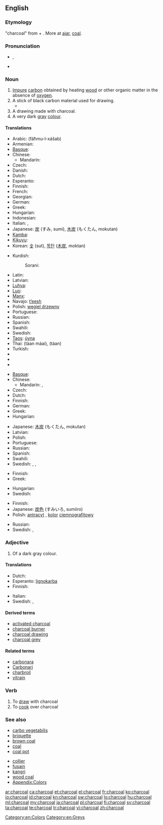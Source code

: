 {{wikipedia}}
==English==

===Etymology===
{{etyl|enm|en}} {{term|charcole|lang=enm}} "charcoal" from {{term|charren||lang=enm|to turn", from {{etyl|ang|en}} {{term|cierran|lang=ang}} "to turn"}} + {{term|cole||lang=enm|coal", from {{ang}} {{term|col|lang=ang}} "coal}}. More at [[ajar]], [[coal]].

===Pronunciation===
* {{a|RP}} {{IPA|/ˈtʃɑː.kəʊl/}}, {{SAMPA|/"tSA:k@Ul/}}
* {{audio|en-us-charcoal.ogg|Audio (US)}}

===Noun===
{{en-noun}}

# [[impure|Impure]] [[carbon]] obtained by heating [[wood]] or other organic matter in the absence of [[oxygen]].
# A stick of black carbon material used for drawing.
#* {{quote-book|year=1879|title=The Telephone, the Microphone and the Phonograph|author=Th Du Moncel|page=166|passage=He takes the prepared '''charcoal''' used by artists, brings it to a white heat, and suddenly plunges it in a bath of mercury, of which the globules instantly penetrate the pores of charcoal, and may be said to metallize it.}}
# A drawing made with charcoal.
# A very dark [[gray]] [[colour]].
#: {{color panel|343332}}

====Translations====
{{trans-top|substance}}
* Arabic: {{Arab|[[فحم الخشب]]}} (fáħmu-l-xášab) {{m}}
* Armenian: {{t-|hy|փայտածուխ|tr=p'aytaçux}}
* [[Basque]]: {{t|eu|ikatz}}
* Chinese:
** Mandarin: {{t|cmn|木炭|tr=mùtàn|sc=Hani}}
* Czech: {{t-|cs|dřevěné uhlí|n}}
* Danish: {{t|da|trækul}}
* Dutch: {{t+|nl|houtskool|m}}
* Esperanto: {{t-|eo|lignokarbo|xs=Esperanto}}
* Finnish: {{t-|fi|puuhiili}}
* French: {{t+|fr|charbon de bois|m}}
* Georgian: {{t|ka|ხის ნახშირი|tr=xis naxširi|sc=Geor|xs=Georgian}}
* German: {{t+|de|Holzkohle|f}}
* Greek: {{t+|el|κάρβουνο|n|tr=kárvouno}}
* Hungarian: {{t+|hu|faszén}}
* Indonesian: {{t+|id|arang|xs=Indonesian}}
* Italian: {{t-|it|carbone|m}}, {{t-|it|carbonella|f}}
* Japanese: [[炭]] (すみ, sumi), [[木炭]] (もくたん, mokutan)
* [[Kamba]]: {{tø|kam|makaa}}
* [[Kikuyu]]: {{tø|ki|makara}}
* Korean: [[숯]] (sut), [[목탄]] ([[木炭]], moktan)
{{trans-mid}}
* Kurdish:
*: Sorani: {{t|ku|خه‌ڵوز|tr=xelluz|sc=ku-Arab}}
* Latin: {{t-|la|carbo|m}}
* Latvian: {{t|lv|ogles|p}}
* [[Luhya]]: {{tø|luy|likaa}}
* [[Luo]]: {{tø|luo|makaa}}
* [[Manx]]: {{t|gv|geayl foiee|m}}
* Navajo: [[tʼeesh]]
* Polish: [[węgiel drzewny]] {{m}}
* Portuguese: {{t+|pt|carvão|m}}
* Russian: {{t|ru|древесный уголь|m|tr=drevésnyj úgol’}}
* Spanish: {{t+|es|carbón|m}}
* Swahili: {{t+|sw|kaa|xs=Swahili}}
* Swedish: {{t|sv|träkol|n}}
* [[Taos]]: [[úyna]]
* Thai: {{Thai|[[ถ่านไม้]]}} (tàan máai), {{Thai|[[ถ่าน]]}} (tàan)
* Turkish: {{t|tr|odun kömürü}}
* {{trreq|he}}
* {{trreq|lt}}
* {{trreq|vi}}
{{trans-bottom}}

{{trans-top|stick used for drawing}}
* [[Basque]]: {{t|eu|ekurrikatz}}
* Chinese:
** Mandarin: {{t|cmn|炭筆|sc=Hani}}, {{t|cmn|炭笔|tr=tànbǐ|sc=Hani}}
* Czech: {{t-|cs|uhel|m}}
* Dutch: {{t+|nl|houtskool|m}}
* Finnish: {{t+|fi|hiili}}
* German: {{t+|de|Kohle|f}}
* Greek: {{t+|el|κάρβουνο|n|tr=kárvouno}}
* Hungarian: {{t-|hu|rajzszén}}
{{trans-mid}}
* Japanese: [[木炭]] (もくたん, mokutan)
* Latvian: {{t|lv|ogle|f}}
* Polish: {{t+|pl|węgiel|m}}
* Portuguese: {{t+|pt|carvão|m}}
* Russian: {{t+|ru|уголь|m|tr=úgol’}}
* Spanish: {{t+|es|carboncillo|m}}
* Swahili: {{t+|sw|makaa|xs=Swahili}}
* Swedish: {{t|sv|kolkrita|c}}, {{t|sv|teckningskol|n}}, {{t|sv|ritkol|n}}
{{trans-bottom}}

{{trans-top|drawing}}
* Finnish: {{t|fi|hiilipiirros}}
* Greek: {{t+|el|κάρβουνο|n|tr=kárvouno}}
{{trans-mid}}
* Hungarian: {{t|hu|szénrajz}}
* Swedish: {{t|sv|kolteckning|c}}
{{trans-bottom}}

{{trans-top|colour}}
* Finnish: {{t+|fi|antrasiitti}}
* Japanese: [[炭]][[色]] (すみいろ, sumiiro)
* Polish: [[antracyt]] {{m}}, [[kolor]] [[ciemnografitowy]] {{m}}
{{trans-mid}}
* Russian: {{t+|ru|угольный}}
* Swedish: {{t|sv|antracitgrå}}, {{t|sv|antracit}}
{{trans-bottom}}

===Adjective===
{{infl|en|adjective}}

# Of a dark gray colour.

====Translations====
{{trans-top|colour}}
* Dutch: {{t+|nl|antraciet}}
* Esperanto: [[lignokarba]]
* Finnish: {{t+|fi|antrasiitti}}
{{trans-mid}}
* Italian: {{t+|it|antracite}}
* Swedish: {{t|sv|antracitgrå}}, {{t|sv|antracit}}
{{trans-bottom}}

====Derived terms====
* [[activated charcoal]]
* [[charcoal burner]]
* [[charcoal drawing]]
* [[charcoal grey]]

====Related terms====
* [[carbonara]]
* [[Carbonari]]
* [[charbroil]]
* [[vitrain]]

===Verb===
{{en-verb}}

# To [[draw]] with charcoal
# To [[cook]] over charcoal

===See also===
{{top2}}
* [[carbo vegetabilis]]
* [[briquette]]
* [[brown coal]]
* [[coal]]
* [[coal pot]]
{{mid2}}
* [[collier]]
* [[fusain]]
* [[kangri]]
* [[wood coal]]
* [[Appendix:Colors]]
{{bottom}}

[[Category:en:Colors]]
[[Category:en:Greys]]

[[ar:charcoal]]
[[ca:charcoal]]
[[et:charcoal]]
[[el:charcoal]]
[[fr:charcoal]]
[[ko:charcoal]]
[[io:charcoal]]
[[id:charcoal]]
[[kn:charcoal]]
[[sw:charcoal]]
[[lo:charcoal]]
[[hu:charcoal]]
[[ml:charcoal]]
[[my:charcoal]]
[[ja:charcoal]]
[[pl:charcoal]]
[[fi:charcoal]]
[[sv:charcoal]]
[[ta:charcoal]]
[[te:charcoal]]
[[tr:charcoal]]
[[vi:charcoal]]
[[zh:charcoal]]